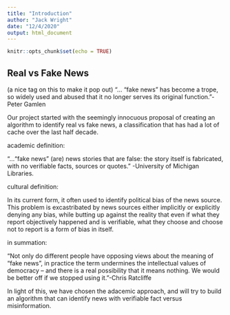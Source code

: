 ```yaml
---
title: "Introduction"
author: "Jack Wright"
date: "12/4/2020"
output: html_document
---
```


```r
knitr::opts_chunk$set(echo = TRUE)
```

## Real vs Fake News

(a nice tag on this to make it pop out)
"... “fake news” has become a trope, so widely used and abused that it no longer serves its original function."-Peter Gamlen

Our project started with the seemingly innocuous proposal of creating an algorithm to identify real vs fake news, a classification that has had a lot of cache over the last half decade.

academic definition:

"...“fake news” (are) news stories that are false: the story itself is fabricated, with no verifiable facts, sources or quotes." -University of Michigan Libraries.

cultural definition:

In its current form, it often used to identify political bias of the news source.  This problem is excastribated by news sources either implicitly or explicitly denying any bias, while butting up against the reality that even if what they report objectively happened and is verifiable, what they choose and choose not to report is a form of bias in itself. 


in summation:

"Not only do different people have opposing views about the meaning of “fake news”, in practice the term undermines the intellectual values of democracy – and there is a real possibility that it means nothing. We would be better off if we stopped using it."-Chris Ratcliffe


In light of this, we have chosen the adacemic approach, and will try to build an algorithm that can identify news with verifiable fact versus misinformation. 

